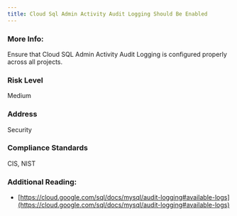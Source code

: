 ```yaml
---
title: Cloud Sql Admin Activity Audit Logging Should Be Enabled
---
```


### More Info:

Ensure that Cloud SQL Admin Activity Audit Logging is configured properly across all projects.

### Risk Level

Medium

### Address

Security

### Compliance Standards

CIS, NIST

### Additional Reading:

- [https://cloud.google.com/sql/docs/mysql/audit-logging#available-logs](https://cloud.google.com/sql/docs/mysql/audit-logging#available-logs)
